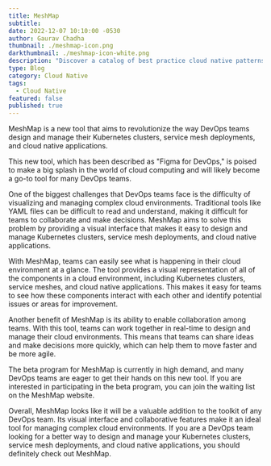 ```yaml
---
title: MeshMap 
subtitle: 
date: 2022-12-07 10:10:00 -0530
author: Gaurav Chadha
thumbnail: ./meshmap-icon.png
darkthumbnail: ./meshmap-icon-white.png
description: "Discover a catalog of best practice cloud native patterns"
type: Blog
category: Cloud Native
tags:
  - Cloud Native
featured: false
published: true
---
```



<BlogWrapper>
<p>
MeshMap is a new tool that aims to revolutionize the way DevOps teams design and manage their Kubernetes clusters, service mesh deployments, and cloud native applications.
</p>
<div class="intro">
  <p>
This new tool, which has been described as "Figma for DevOps," is poised to make a big splash in the world of cloud computing and will likely become a go-to tool for many DevOps teams.
  </p>
</div>

<p>
One of the biggest challenges that DevOps teams face is the difficulty of visualizing and managing complex cloud environments. Traditional tools like YAML files can be difficult to read and understand, making it difficult for teams to collaborate and make decisions. MeshMap aims to solve this problem by providing a visual interface that makes it easy to design and manage Kubernetes clusters, service mesh deployments, and cloud native applications.
</p>

<p>
With MeshMap, teams can easily see what is happening in their cloud environment at a glance. The tool provides a visual representation of all of the components in a cloud environment, including Kubernetes clusters, service meshes, and cloud native applications. This makes it easy for teams to see how these components interact with each other and identify potential issues or areas for improvement.
</p>

<p>
    Another benefit of MeshMap is its ability to enable collaboration among teams. With this tool, teams can work together in real-time to design and manage their cloud environments. This means that teams can share ideas and make decisions more quickly, which can help them to move faster and be more agile.
</p>

<p>
The beta program for MeshMap is currently in high demand, and many DevOps teams are eager to get their hands on this new tool. If you are interested in participating in the beta program, you can join the waiting list on the MeshMap website.
</p>

<p>
Overall, MeshMap looks like it will be a valuable addition to the toolkit of any DevOps team. Its visual interface and collaborative features make it an ideal tool for managing complex cloud environments. If you are a DevOps team looking for a better way to design and manage your Kubernetes clusters, service mesh deployments, and cloud native applications, you should definitely check out MeshMap.
</p>

</BlogWrapper>

